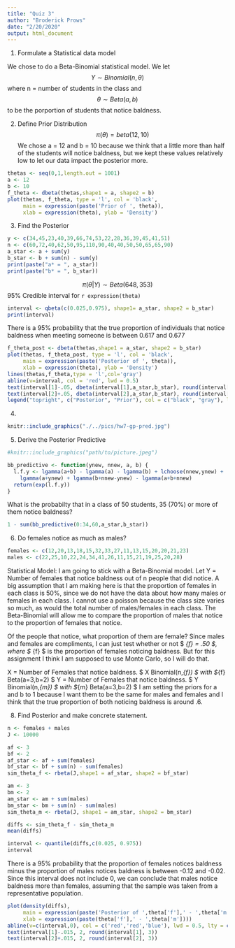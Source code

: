 ```yaml
---
title: "Quiz 3"
author: "Broderick Prows"
date: "2/20/2020"
output: html_document
---
```


1. Formulate a Statistical data model 

We chose to do a Beta-Binomial statistical model. We let $$Y \sim Binomial(n,\theta) $$ where n = number of students in the class and $$ \theta \sim Beta(a,b) $$ to be the porportion of students that notice baldness.

2. Define Prior Distribution
$$ \pi( \theta ) = beta(12, 10) $$
We chose a = 12 and b = 10 because we think that a little more than half of the students will notice baldness, but we kept these values relatively low to let our data impact the posterior more.
```r
thetas <- seq(0,1,length.out = 1001)
a <- 12
b <- 10
f_theta <- dbeta(thetas,shape1 = a, shape2 = b)
plot(thetas, f_theta, type = 'l', col = 'black', 
     main = expression(paste('Prior of ', theta)), 
     xlab = expression(theta), ylab = 'Density')
```

3. Find the Posterior
```r
y <- c(34,45,23,40,39,66,74,53,22,28,36,39,45,41,51)
n <- c(60,72,40,62,50,95,110,90,40,40,50,50,65,65,90)
a_star <- a + sum(y)
b_star <- b + sum(n) - sum(y)
print(paste("a* = ", a_star))
print(paste("b* = ", b_star))
```

$$ \pi(\theta | Y) \sim Beta(648,353) $$
95% Credible interval for `r expression(theta)`
```r
interval <- qbeta(c(0.025,0.975), shape1= a_star, shape2 = b_star)
print(interval)
```

There is a 95% probability that the true proportion of individuals that notice baldness when meeting someone is between 0.617 and 0.677

```r
f_theta_post <- dbeta(thetas,shape1 = a_star, shape2 = b_star)
plot(thetas, f_theta_post, type = 'l', col = 'black', 
     main = expression(paste('Posterior of ', theta)), 
     xlab = expression(theta), ylab = 'Density')
lines(thetas,f_theta,type = 'l',col='gray')
abline(v=interval, col = 'red', lwd = 0.5)
text(interval[1]-.05, dbeta(interval[1],a_star,b_star), round(interval[1], 3))
text(interval[2]+.05, dbeta(interval[2],a_star,b_star), round(interval[2], 3))
legend("topright", c("Posterior", "Prior"), col = c("black", "gray"), lty = 1)
```

4. 
```r
knitr::include_graphics("./../pics/hw7-gp-pred.jpg")
```

5. Derive the Posterior Predictive 
```r
#knitr::include_graphics("path/to/picture.jpeg")
```

```r
bb_predictive <- function(ynew, nnew, a, b) {
  l.f.y <- lgamma(a+b) - lgamma(a) - lgamma(b) + lchoose(nnew,ynew) + 
    lgamma(a+ynew) + lgamma(b+nnew-ynew) - lgamma(a+b+nnew)
  return(exp(l.f.y))
}
```

What is the probabilty that in a class of 50 students, 35 (70%) or more of them notice baldness?
```r
1 - sum(bb_predictive(0:34,60,a_star,b_star))
```

6. Do females notice as much as males?
```r
females <- c(12,20,13,18,15,32,33,27,11,13,15,20,20,21,23)
males <- c(22,25,10,22,24,34,41,26,11,15,21,19,25,20,28)
```

Statistical Model: I am going to stick with a Beta-Binomial model. Let Y = Number of females that notice baldness out of n people that did notice. A big assumption that I am making here is that the proportion of females in each class is 50%, since we do not have the data about how many males or females in each class. I cannot use a poisson because the class size varies so much, as would the total number of males/females in each class. The Beta-Binomial will allow me to compare the proportion of males that notice to the proportion of females that notice. 

Of the people that notice, what proportion of them are female? Since males and females are compliments, I can just test whether or not $ \theta _{f} = .50 $, where $ \theta _{f} $ is the proportion of females noticing baldness. But for this assignment I think I am supposed to use Monte Carlo, so I will do that. 

X = Number of Females that notice baldness. $ X \sim Binomial(n,\theta_{f}) $ with $\theta_{f} \sim Beta(a=3,b=2) $
Y = Number of Females that notice baldness. $ Y \sim Binomial(n,\theta_{m}) $ with $\theta_{m} \sim Beta(a=3,b=2) $
I am setting the priors for a and b to 1 because I want them to be the same for males and females and I think that the true proportion of both noticing baldness is around .6.

8. Find Posterior and make concrete statement.
```r
n <- females + males
J <- 10000

af <- 3
bf <- 2
af_star <- af + sum(females)
bf_star <- bf + sum(n) - sum(females)
sim_theta_f <- rbeta(J,shape1 = af_star, shape2 = bf_star)

am <- 3
bm <- 2
am_star <- am + sum(males)
bm_star <- bm + sum(n) - sum(males)
sim_theta_m <- rbeta(J, shape1 = am_star, shape2 = bm_star)

diffs <- sim_theta_f - sim_theta_m
mean(diffs)
```

```r
interval <- quantile(diffs,c(0.025, 0.975))
interval
```
There is a 95% probability that the proportion of females notices baldness minus the proportion of males notices baldness is between -0.12 and -0.02. Since this interval does not include 0, we can conclude that males notice baldness more than females, assuming that the sample was taken from a representative population.

```r
plot(density(diffs), 
     main = expression(paste('Posterior of ',theta['f'],' - ',theta['m'])),
     xlab = expression(paste(theta['f'],' - ',theta['m'])))
abline(v=c(interval,0), col = c('red','red','blue'), lwd = 0.5, lty = c(1,1,2))
text(interval[1]-.015, 2, round(interval[1], 3))
text(interval[2]+.015, 2, round(interval[2], 3))
```







